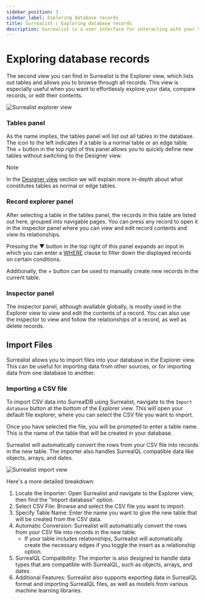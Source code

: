 ```yaml
---
sidebar_position: 3
sidebar_label: Exploring database records
title: Surrealist | Exploring database records
description: Surrealist is a user interface for interacting with your SurrealDB database visually. It enables you to seamlessly connect to any SurrealDB instance, allowing you to execute queries, explore your tables, design your schemas, and much more.
---
```



# Exploring database records

The second view you can find in Surrealist is the Explorer view, which lists out tables and allows you to browse through all records. This view is especially useful when you want to effortlessly explore your data, compare records, or edit their contents.


<Image
  alt="Surrealist explorer view"
  src={ImageExplorer}
/>

### Tables panel

As the name implies, the tables panel will list out all tables in the database. The icon to the left indicates if a table is a normal table or an edge table. The + button in the top right of this panel allows you to quickly define new tables without switching to the Designer view.


> [!NOTE]
> In the [Designer view](/docs/surrealist/concepts/designing-the-database-schema) section we will explain more in-depth about what constitutes tables as normal or edge tables.

### Record explorer panel

After selecting a table in the tables panel, the records in this table are listed out here, grouped into navigable pages. You can press any record to open it in the inspector panel where you can view and edit record contents and view its relationships.

Pressing the ▼ button in the top right of this panel expands an input in which you can enter a [WHERE](/docs/surrealql/statements/select#filter-queries-using-the-where-clause) clause to filter down the displayed records on certain conditions.

Additionally, the + button can be used to manually create new records in the current table.

### Inspector panel

The inspector panel, although available globally, is mostly used in the Explorer view to view and edit the contents of a record. You can also use the inspector to view and follow the relationships of a record, as well as delete records.

## Import Files

Surrealist allows you to import files into your database in the Explorer view. This can be useful for importing data from other sources, or for importing data from one database to another.

### Importing a CSV file

To import CSV data into SurrealDB using Surrealist, navigate to the `Import database` button at the bottom of the Explorer view. This will open your default file explorer, where you can select the CSV file you want to import.

Once you have selected the file, you will be prompted to enter a table name. This is the name of the table that will be created in your database.

Surrealist will automatically convert the rows from your CSV file into records in the new table. The importer also handles SurrealQL compatible data like objects, arrays, and dates. 

<Image
  alt="Surrealist import view"
  src={ImageImport}
/>

Here's a more detailed breakdown: 
1. Locate the Importer: Open Surrealist and navigate to the Explorer view, then find the "Import database" option.
2. Select CSV File: Browse and select the CSV file you want to import.
3. Specify Table Name: Enter the name you want to give the new table that will be created from the CSV data.
4. Automatic Conversion: Surrealist will automatically convert the rows from your CSV file into records in the new table.
    - If your table includes relationships, Surrealist will automatically create the necessary edges if you toggle the insert as a relationship option. 
5. SurrealQL Compatibility: The importer is also designed to handle data types that are compatible with SurrealQL, such as objects, arrays, and dates.
6. Additional Features: Surrealist also supports exporting data in SurrealQL format and importing SurrealQL files, as well as models from various machine learning libraries.